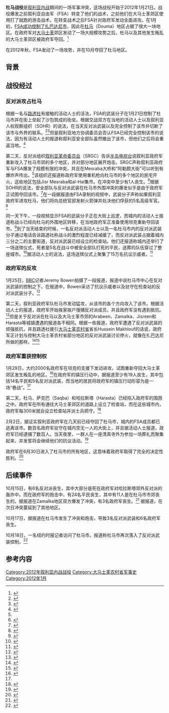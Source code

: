 {{infobox military conflict
|conflict    =杜马战役
|partof      =[[第一次大马士革农村省攻势|第一次大马士革农村省攻势]]以及[[叙利亚内战|叙利亚内战]]
|image       =
|caption     =
|date        =2012年1月21日至30日<br />（{{Age in months, weeks and days|month1=01|day1=21|year1=2012|month2=01|day2=30|year2=2012}}）
|place       =[[叙利亚|叙利亚]][[大马士革农村省|大马士革农村省]][[杜马_(叙利亚)|杜马市]]
|coordinates =
|map_type    =
|latitude    =
|longitude   =
|map_size    =
|map_marksize =
|map_caption =
|map_label   =
|territory   =
|result      =叙利亚政府军获胜
*叙利亚政府军夺回该市
*叙利亚自由军被迫撤出该市
|status      =
|combatant1  =[[File:Syria-flag_1932-58_1961-63.svg|23px]] [[叙利亚全国委员会|叙利亚全国委员会]]
[[叙利亚自由军|叙利亚自由军]]
|combatant2  ={{flagicon|Syria|23px}} 叙利亚政府军
|commander1  =
|commander2  =
|units1      =未知
|units2      =叙利亚第3装甲师
*第80装甲旅
*第82装甲旅
|units3      =
|strength1   =300名自由军成员<ref name="LiveBlog">{{Cite web |url=http://blogs.aljazeera.net/liveblog/syria-jan-22-2012-1634 |title=Syria Live Blog |access-date=2014-04-26 |archive-date=2012-01-30 |archive-url=https://web.archive.org/web/20120130192840/http://blogs.aljazeera.net/liveblog/syria-jan-22-2012-1634 |dead-url=no }}</ref>
|strength2   =1,000名以上政府军士兵
|casualties1 =158人以上丧生<ref name="reuters.com">{{cite news | url=http://www.reuters.com/article/2012/01/29/us-syria-idUSTRE80S08620120129 | work=Reuters | title=Syria troops battle to retake Damascus suburbs | date=29 January 2012 | accessdate=2014-04-26 | archive-date=2015-09-24 | archive-url=https://web.archive.org/web/20150924161945/http://www.reuters.com/article/2012/01/29/us-syria-idUSTRE80S08620120129 | dead-url=yes }}</ref>
|casualties2 =37人以上丧生<ref name="The">{{Cite web |url=http://www.theaustralian.com.au/business/wall-street-journal/rebel-army-closes-in-on-damascus/story-fnay3ubk-1226257676612 |title=Rebel army closes in on Damascus |access-date=2014-04-26 |archive-date=2012-02-09 |archive-url=https://web.archive.org/web/20120209102412/http://www.theaustralian.com.au/business/wall-street-journal/rebel-army-closes-in-on-damascus/story-fnay3ubk-1226257676612 |dead-url=no }}</ref>
|notes       =
}}

'''杜马战役'''是[[叙利亚内战|叙利亚内战]]期间的一场军事冲突，这场战役开始于2012年1月21日。战役爆发之前叙利亚自由军（FSA）转变了他们的战术，之前他们在大马士革郊区使用打了就跑的游击战术，在转变战术之后FSA针对政府军发动全面进攻。在1月初，[[扎巴达尼战役|FSA成功控制了扎巴达尼市]]，因此在[[杜马_(叙利亚)|杜马]]（Douma）地区占据了很大一块地区。在政府军对[[大马士革|大马士革]]郊区发动了一场大规模攻势之后，杜马以及其他发生叛乱的大马士革郊区被政府军夺回。<ref>{{Cite news |url=http://qnck.cyol.com/html/2012-02/01/nw.D110000qnck_20120201_1-11.htm |title=叙利亚政府开始“大马士革保卫战” |work=青年参考 |accessdate=2021-11-29 |archive-date=2021-11-29 |archive-url=https://web.archive.org/web/20211129082003/http://qnck.cyol.com/html/2012-02/01/nw.D110000qnck_20120201_1-11.htm |dead-url=no }}</ref>

在2012年秋，FSA发动了一场攻势，并在10月夺回了杜马地区。

==背景==
{{further|第一次大马士革农村省攻势|扎巴达尼战役}}

==战役经过==

===反对派攻占杜马===

根据一名与[[路透社|路透社]]有接触的活动人士的活法，FSA的武装分子在1月21日控制了杜马市并在街上垒起了沙包筑成的街垒。根据交战双方在当地的活动人士以及叙利亚人权观察组织（SOHR）的说法，在当天反对派武装以及完全控制了该市并切断了该市与外界的联系。<ref>{{Cite web |url=http://www.reuters.com/article/2012/01/21/us-syria-rebels-idUSTRE80K0TG20120121 |title=Syrian rebels seize parts of Damascus suburb: sources |access-date=2014-04-26 |archive-date=2012-01-25 |archive-url=https://web.archive.org/web/20120125074524/http://www.reuters.com/article/2012/01/21/us-syria-rebels-idUSTRE80K0TG20120121 |dead-url=yes }}</ref><ref>{{Cite web |url=http://english.alarabiya.net/articles/2012/01/21/189650.html |title=Syrian deserters seize town of Douma northeast of Damascus, scores killed |access-date=2014-04-26 |archive-date=2016-03-03 |archive-url=https://web.archive.org/web/20160303215716/http://english.alarabiya.net/articles/2012/01/21/189650.html |dead-url=no }}</ref>但是叙利亚地方协调委员会否认FSA已经完全控制该市的说法，因为有活动人士的报道称叙利亚安全部队虽然撤出了该市，但他们之后将会重返当地。<ref>{{Cite web |url=http://edition.cnn.com/2012/01/21/world/meast/syria-unrest/ |title=Security forces, dissidents clash in Damascus suburb |access-date=2014-04-26 |archive-date=2016-03-03 |archive-url=https://web.archive.org/web/20160303174125/http://edition.cnn.com/2012/01/21/world/meast/syria-unrest/ |dead-url=no }}</ref>

第二天，反对派组织[[叙利亚革命委员会|叙利亚革命委员会]]（SRGC）告诉[[半岛电视台|半岛电视台]]说叙利亚政府军重新攻入了杜马市郊的多个地区，并对部分地区展开炮击。SRGC声称叙利亚政府军与FSA爆发了规模有限的冲突，并且在Mesraba大桥和“阿勒颇大街”可以听到有爆炸声传出。<ref name="LiveBlog"/>该组织还报道称政府军使用重机枪向杜马市的多个地区的民宅开火，这些地区包括Jisr Mesraba和al-Hal集市。在冲突中至少有1人丧生。<ref>{{Cite web |url=http://blogs.aljazeera.net/liveblog/syria-jan-22-2012-1701 |title=Syria Live Blog Sun, 22 Jan 2012, 14:01 |access-date=2014-04-26 |archive-date=2012-01-30 |archive-url=https://web.archive.org/web/20120130171103/http://blogs.aljazeera.net/liveblog/syria-jan-22-2012-1701 |dead-url=no }}</ref>根据SOHR的说法，安全部队与反对派武装在杜马市外围冲突的爆发似乎是由于政府军正试图夺回该市。<ref>{{Cite web |url=http://english.alarabiya.net/articles/2012/01/22/189842.html |title=Saudi Arabia withdraws its monitors from Syria, urges more international pressure |access-date=2014-04-26 |archive-date=2016-08-21 |archive-url=https://web.archive.org/web/20160821185649/http://english.alarabiya.net/articles/2012/01/22/189842.html |dead-url=no }}</ref>在一段据报道由FSA录制的视频中，武装分子声称如果叙利亚政府军进攻杜马，他们将向总统官邸发射火箭弹并处决他们俘获的5名高级军官。<ref>{{Cite web |url=http://www.youtube.com/watch?v=3DUgc9fU5MY |title=存档副本 |access-date=2014-04-26 |archive-date=2021-03-25 |archive-url=https://web.archive.org/web/20210325111833/http://www.youtube.com/watch?v=3DUgc9fU5MY |dead-url=no }}</ref> 

同一天下午，一段视频显示FSA的武装分子正在大街上巡逻，而城内的活动人士报道称战斗已经向杜马的外围地区转移，在当地政府军正准备使用坦克重新夺回该市。<ref>{{Cite web |url=http://www.telegraph.co.uk/news/worldnews/middleeast/syria/9031316/Saudi-Arabia-calls-for-outside-intervention-in-Syra.html |title=Saudi Arabia calls for outside intervention in Syria |access-date=2014-04-26 |archive-date=2016-03-03 |archive-url=https://web.archive.org/web/20160303203821/http://www.telegraph.co.uk/news/worldnews/middleeast/syria/9031316/Saudi-Arabia-calls-for-outside-intervention-in-Syra.html |dead-url=no }}</ref>到了当天结束的时候，一名反对派活动人士以及一名杜马市内的反对派武装分子通过电话告诉路透社称战斗的激烈程度已经减缓了，而反对派武装占据着城内三分之二的主要街道，反对派武装已经设立的检查站。他们还报道称城内还举行了一场送殡仪式，死者是5名在战斗中被安全部队打死的平民，送葬的队伍穿过了整座城市。<ref>{{Cite web |url=http://www.dailystar.com.lb/News/Middle-East/2012/Jan-23/160759-league-urges-yemen-scenario-in-syria.ashx#axzz1kEdLZzjM |title=League urges Yemen scenario in Syria |access-date=2014-04-26 |archive-date=2016-06-10 |archive-url=https://web.archive.org/web/20160610011808/http://www.dailystar.com.lb/News/Middle-East/2012/Jan-23/160759-league-urges-yemen-scenario-in-syria.ashx#axzz1kEdLZzjM |dead-url=no }}</ref>据活动人士的说法，这场送殡仪式上聚集了15万名抗议示威者。<ref>{{Cite web |url=http://blogs.aljazeera.net/liveblog/syria-jan-23-2012-1550 |title=Syria Live Blog Mon, 23 Jan 2012, 12:50 GMT+3 |access-date=2014-04-26 |archive-date=2012-01-30 |archive-url=https://web.archive.org/web/20120130133359/http://blogs.aljazeera.net/liveblog/syria-jan-23-2012-1550 |dead-url=no }}</ref>

===政府军的反攻===

1月25日，[[BBC|BBC]]记者Jeremy Bowen拍摄了一段报道，报道中说杜马市中心在反对派武装的控制之下。在报道中，Bowen采访了抗议示威者以及驻守在检查站的反对派武装分子。<ref>{{Cite web |url=http://blogs.aljazeera.net/liveblog/syria-jan-26-2012-1522 |title=AJE live blog |access-date=2014-04-26 |archive-date=2012-01-30 |archive-url=https://web.archive.org/web/20120130202417/http://blogs.aljazeera.net/liveblog/syria-jan-26-2012-1522 |dead-url=no }}</ref> 

第二天，叙利亚政府军队杜马市发动猛攻，从该市的各个方向攻入了该市。根据活动人士的报道，政府军开始挨家挨户搜捕反对派成员，并且政府军没有遇到抵抗。<ref>{{Cite web |url=http://www.google.com/hostednews/ap/article/ALeqM5heRPW5HKP6XM6FTvfuMlTSOS5T6A?docId=c188820ecdb54bffbdad67529127c94e |title=存档副本 |access-date=2014-04-26 |archive-date=2012-01-29 |archive-url=https://web.archive.org/web/20120129002922/http://www.google.com/hostednews/ap/article/ALeqM5heRPW5HKP6XM6FTvfuMlTSOS5T6A?docId=c188820ecdb54bffbdad67529127c94e |dead-url=no }}</ref>但是关于反对派在杜马以及大马士革市郊的Arabeen、Zamalka、Jisreen和Harasta等城镇遭遇的报道各不相同。根据一些报道，政府军遭遇了反对派武装的顽强抵抗，并且路透社援引[[大马士革农村省|大马士革农村省]]省长Hussein Makhlouf的话说，政府军正计划与控制大马士革农村省部分地区的反对派武装讨论停火，就像在扎巴达尼所做的那样。<ref>{{Cite web |url=http://blogs.aljazeera.net/liveblog/syria-jan-26-2012-1832 |title=AJE Live Blog |access-date=2014-04-26 |archive-date=2012-01-30 |archive-url=https://web.archive.org/web/20120130120135/http://blogs.aljazeera.net/liveblog/syria-jan-26-2012-1832 |dead-url=no }}</ref><ref>{{Cite web |url=http://www.reuters.com/article/2012/01/26/us-syria-idUSTRE8041A820120126 |title=Syrian troops fight rebels near Damascus |access-date=2014-04-26 |archive-date=2012-02-02 |archive-url=https://web.archive.org/web/20120202105408/http://www.reuters.com/article/2012/01/26/us-syria-idUSTRE8041A820120126 |dead-url=yes }}</ref> 

===政府军重获控制权===

1月29日，大约2000名政府军在坦克的支援下发动进攻，试图重新夺回大马士革郊区发生叛乱的地区。<ref>{{cite news | url=http://www.bbc.co.uk/news/world-middle-east-16779203 | work=BBC News | title=Syria army moves to wrest Damascus suburbs from rebels | date=30 January 2012 | accessdate=2014-04-26 | archive-date=2019-04-19 | archive-url=https://web.archive.org/web/20190419143402/https://www.bbc.co.uk/news/world-middle-east-16779203 | dead-url=no }}</ref>在政府军的镇压行动中，据报道至少有19人丧生，其中包括14名平民和5名反对派武装，而当地的居民将政府军的镇压行动形容为是一场“巷战”。<ref name="reuters.com"/>

第二天，杜马、萨克巴（Saqba）和哈拉斯塔（Harasta）已经陷入政府军的围困之中。政府军在所有通往大马士革郊区的道路上设立了检查站，而在这些城市内，政府军每300米就会设立检查站并派士兵把守。<ref>{{Cite web |url=http://www.deccanchronicle.com/channels/world/africa/scenes-urban-warfare-damascus-outskirts-272 |title=存档副本 |access-date=2014-04-26 |archive-date=2012-02-03 |archive-url=https://web.archive.org/web/20120203012630/http://www.deccanchronicle.com/channels/world/africa/scenes-urban-warfare-damascus-outskirts-272 |dead-url=no }}</ref>

2月2日，据证实叙利亚政府军在几天前已经夺回了杜马市，城内的FSA成员都已逃离该市。数百名政府军驻守在城内空无一人的大街上，并且据活动人士报道，政府军已经逮捕了数百人。当天夜里，一群人在一座清真寺外为参加一场葬礼而聚集起来，并发誓将会继续他们的抗议活动。<ref>{{cite news | url=http://www.theage.com.au/world/russia-warns-the-un-on-syria-plan-20120201-1qtd1.html | location=Melbourne | work=The Age | title=Russia warns the UN on Syria plan | accessdate=2014-04-26 | archive-date=2018-10-06 | archive-url=https://web.archive.org/web/20181006235601/https://www.theage.com.au/world/russia-warns-the-un-on-syria-plan-20120201-1qtd1.html | dead-url=no }}</ref> 

政府军在6月30日进入了杜马市的所有地区，这意味着政府军取得了完全的决定性胜利。<ref>{{cite web |url=http://theuniversnews.com/the-syrian-army-in-douma-30-civilians-killed-in-damascus-according-to-osdh.html |title=存档副本 |accessdate=2013年8月29日 |deadurl=yes |archiveurl=https://web.archive.org/web/20130616013530/http://theuniversnews.com/the-syrian-army-in-douma-30-civilians-killed-in-damascus-according-to-osdh.html |archivedate=2013年6月16日 |df= }}</ref>

==后续事件==

10月15日，有6名反对派丧生，其中大部分是死在政府军对哈拉斯塔郊外反对派的轰炸中。而在政府军的炮击中，有24名平民丧生，其中有11人是在杜马市市郊丧生的。据报道在Zamalka地区双方爆发了冲突，有3名政府军丧生。<ref>{{cite web |author=October 16, 2012 |url=http://supportkurds.org/news/monday-15-october-2012/ |title=Monday 15 October 2012 : Support Kurds in Syria |publisher=Supportkurds.org |date=2012-10-16 |accessdate=2012-10-20 |archive-date=2013-04-15 |archive-url=https://archive.is/20130415214312/http://supportkurds.org/news/monday-15-october-2012/ |dead-url=no }}</ref> 据报道，在次日冲突蔓延到了其他地区。

10月17日，据报道在杜马市发生了冲突和炮击，导致3名反对派武装和6名政府军丧生。

10月18日，一名纽约时报记者访问了杜马市。报道称杜马市再次落入了反对派武装控制。<ref name="nytimes1">{{cite news|last=Di Giovanni|first=Janine|title=Denial Is Slipping Away as War Arrives in Damascus|url=http://www.nytimes.com/2012/10/18/world/middleeast/syrian-war-reaches-damascus.html?pagewanted=2&_r=1&smid=tw-share&&pagewanted=print|accessdate=20 October 2012|newspaper=New York Times|date=18 October 2012|archive-date=2020-10-09|archive-url=https://web.archive.org/web/20201009213907/https://www.nytimes.com/2012/10/18/world/middleeast/syrian-war-reaches-damascus.html?pagewanted=2&_r=1&smid=tw-share&&pagewanted=print|dead-url=no}}</ref>

== 参考内容 ==
{{reflist|30em}}
[[Category:2012年叙利亚内战战役|Category:2012年叙利亚内战战役]]
[[Category:大马士革农村省军事史|Category:大马士革农村省军事史]]
[[Category:2012年1月|Category:2012年1月]]